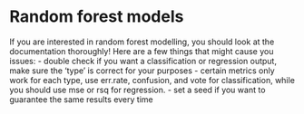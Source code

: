 # Random forest models


If you are interested in random forest modelling, you should look at the documentation thoroughly! 
Here are a few things that might cause you issues: 
- double check if you want a classification or regression output, make sure the 'type' is correct for your purposes
- certain metrics only work for each type, use err.rate, confusion, and vote for classification, while you should use mse or rsq for regression. 
- set a seed if you want to guarantee the same results every time

